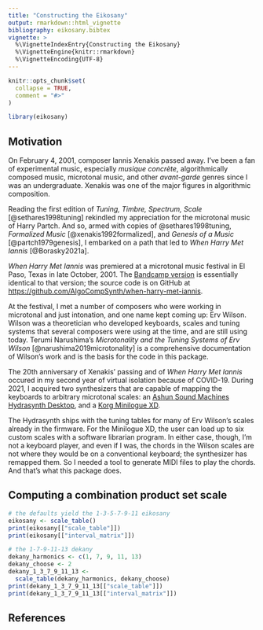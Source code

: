 ```yaml
---
title: "Constructing the Eikosany"
output: rmarkdown::html_vignette
bibliography: eikosany.bibtex
vignette: >
  %\VignetteIndexEntry{Constructing the Eikosany}
  %\VignetteEngine{knitr::rmarkdown}
  %\VignetteEncoding{UTF-8}
---
```


```r
knitr::opts_chunk$set(
  collapse = TRUE,
  comment = "#>"
)
```

```r
library(eikosany)
```

## Motivation

On February 4, 2001, composer Iannis Xenakis passed away. I've been a fan of
experimental music, especially _musique concrète_, algorithmically composed
music, microtonal music, and other _avant-garde_ genres since I was an
undergraduate. Xenakis was one of the major figures in algorithmic
composition.

Reading the first edition of _Tuning, Timbre, Spectrum, Scale_
[@sethares1998tuning] rekindled my appreciation for the microtonal music of
Harry Partch. And so, armed with copies of @sethares1998tuning,
_Formalized Music_ [@xenakis1992formalized], and _Genesis of a Music_
[@partch1979genesis], I embarked on a path that led to
_When Harry Met Iannis_ [@Borasky2021a].

_When Harry Met Iannis_ was premiered at a microtonal music festival in El
Paso, Texas in late October, 2001. The
[Bandcamp version](https://algocompsynth.bandcamp.com/album/when-harry-met-iannis)
is essentially identical to that version; the source code is on GitHub at
<https://github.com/AlgoCompSynth/when-harry-met-iannis>.

At the festival, I met a number of composers who were working in microtonal
and just intonation, and one name kept coming up: Erv Wilson. Wilson was a
theoretician who developed keyboards, scales and tuning systems that
several composers were using at the time, and are still using today. Terumi
Narushima's _Microtonality and the Tuning Systems of Erv Wilson_
[@narushima2019microtonality] is a comprehensive documentation of Wilson's
work and is the basis for the code in this package.

The 20th anniversary of Xenakis' passing and of _When Harry Met Iannis_
occured in my second year of virtual isolation because of COVID-19. During
2021, I acquired two synthesizers that are capable of mapping the keyboards
to arbitrary microtonal scales: an
[Ashun Sound Machines Hydrasynth Desktop](https://www.ashunsoundmachines.com/hydrasynth-desk), and a
[Korg Minilogue XD](https://www.korg.com/us/products/synthesizers/minilogue_xd/).

The Hydrasynth ships with the tuning tables for many of Erv Wilson's scales
already in the firmware. For the Minilogue XD, the user can load up to six
custom scales with a software librarian program. In either case, though, I'm
not a keyboard player, and even if I was, the chords in the Wilson scales
are not where they would be on a conventional keyboard; the synthesizer has
remapped them. So I needed a tool to generate MIDI files to play the chords.
And that's what this package does.

## Computing a combination product set scale

```r

# the defaults yield the 1-3-5-7-9-11 eikosany
eikosany <- scale_table()
print(eikosany[["scale_table"]])
print(eikosany[["interval_matrix"]])

# the 1-7-9-11-13 dekany
dekany_harmonics <- c(1, 7, 9, 11, 13)
dekany_choose <- 2
dekany_1_3_7_9_11_13 <-
  scale_table(dekany_harmonics, dekany_choose)
print(dekany_1_3_7_9_11_13[["scale_table"]])
print(dekany_1_3_7_9_11_13[["interval_matrix"]])
```

## References
